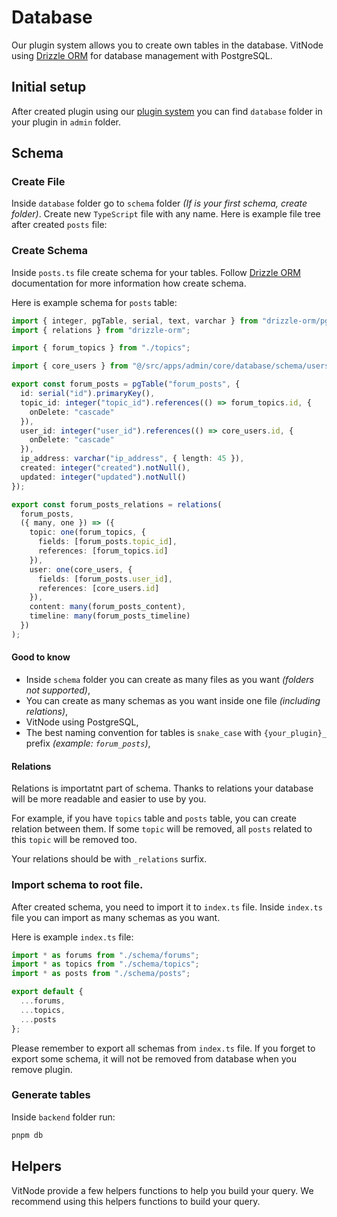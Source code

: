 
# Database

Our plugin system allows you to create own tables in the database. VitNode using [Drizzle ORM](https://orm.drizzle.team/docs/overview) for database management with PostgreSQL.

## Initial setup

After created plugin using our [plugin system](/plugins/create) you can find `database` folder in your plugin in `admin` folder.

<FileTree>
  <FileTree.Folder name="admin" defaultOpen>
    <FileTree.Folder name="{your_plugin}" defaultOpen>
      <FileTree.Folder name="database" defaultOpen>
        <FileTree.File name="functions.ts" />
        <FileTree.File name="index.ts" />
      </FileTree.Folder>
    </FileTree.Folder>
  </FileTree.Folder>
</FileTree>

## Schema

<Steps>

### Create File

Inside `database` folder go to `schema` folder _(If is your first schema, create folder)_. Create new `TypeScript` file with any name.
Here is example file tree after created `posts` file:

<FileTree>
  <FileTree.Folder name="admin" defaultOpen>
    <FileTree.Folder name="{your_plugin}" defaultOpen>
      <FileTree.Folder name="database" defaultOpen>
        <FileTree.Folder name="schema" defaultOpen>
          <FileTree.File name="posts.ts" />
        </FileTree.Folder>
        <FileTree.File name="functions.ts" />
        <FileTree.File name="index.ts" />
      </FileTree.Folder>
    </FileTree.Folder>
  </FileTree.Folder>
</FileTree>

### Create Schema

Inside `posts.ts` file create schema for your tables. Follow [Drizzle ORM](https://orm.drizzle.team/docs/sql-schema-declaration) documentation for more information how create schema.

Here is example schema for `posts` table:

```ts
import { integer, pgTable, serial, text, varchar } from "drizzle-orm/pg-core";
import { relations } from "drizzle-orm";

import { forum_topics } from "./topics";

import { core_users } from "@/src/apps/admin/core/database/schema/users";

export const forum_posts = pgTable("forum_posts", {
  id: serial("id").primaryKey(),
  topic_id: integer("topic_id").references(() => forum_topics.id, {
    onDelete: "cascade"
  }),
  user_id: integer("user_id").references(() => core_users.id, {
    onDelete: "cascade"
  }),
  ip_address: varchar("ip_address", { length: 45 }),
  created: integer("created").notNull(),
  updated: integer("updated").notNull()
});

export const forum_posts_relations = relations(
  forum_posts,
  ({ many, one }) => ({
    topic: one(forum_topics, {
      fields: [forum_posts.topic_id],
      references: [forum_topics.id]
    }),
    user: one(core_users, {
      fields: [forum_posts.user_id],
      references: [core_users.id]
    }),
    content: many(forum_posts_content),
    timeline: many(forum_posts_timeline)
  })
);
```

#### Good to know

- Inside `schema` folder you can create as many files as you want _(folders not supported)_,
- You can create as many schemas as you want inside one file _(including relations)_,
- VitNode using PostgreSQL,
- The best naming convention for tables is `snake_case` with `{your_plugin}_` prefix _(example: `forum_posts`)_,

#### Relations

Relations is importatnt part of schema. Thanks to relations your database will be more readable and easier to use by you.

For example, if you have `topics` table and `posts` table, you can create relation between them. If some `topic` will be removed, all `posts` related to this `topic` will be removed too.

Your relations should be with `_relations` surfix.

### Import schema to root file.

After created schema, you need to import it to `index.ts` file. Inside `index.ts` file you can import as many schemas as you want.

Here is example `index.ts` file:

```ts
import * as forums from "./schema/forums";
import * as topics from "./schema/topics";
import * as posts from "./schema/posts";

export default {
  ...forums,
  ...topics,
  ...posts
};
```

Please remember to export all schemas from `index.ts` file. If you forget to export some schema, it will not be removed from database when you remove plugin.

### Generate tables

Inside `backend` folder run:

```bash
pnpm db
```

</Steps>

## Helpers

VitNode provide a few helpers functions to help you build your query. We recommend using this helpers functions to build your query.

<Cards>
  <Card title="Pagination" href="/backend/database/pagination" />
  <Card title="Ordering" href="/backend/database/ordering" />
</Cards>
